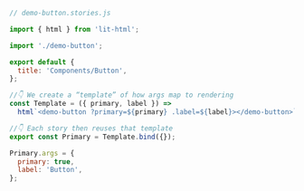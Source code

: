 ```js
// demo-button.stories.js

import { html } from 'lit-html';

import './demo-button';

export default {
  title: 'Components/Button',
};

//👇 We create a “template” of how args map to rendering
const Template = ({ primary, label }) =>
  html`<demo-button ?primary=${primary} .label=${label}></demo-button>`;

//👇 Each story then reuses that template
export const Primary = Template.bind({});

Primary.args = {
  primary: true,
  label: 'Button',
};
```
